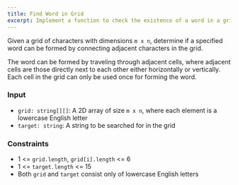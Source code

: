 ```yaml
---
title: Find Word in Grid
excerpt: Implement a function to check the existence of a word in a grid
---
```



Given a grid of characters with dimensions `m x n`, determine if a specified word can be formed by connecting adjacent characters in the grid.

The word can be formed by traveling through adjacent cells, where adjacent cells are those directly next to each other either horizontally or vertically. Each cell in the grid can only be used once for forming the word.

### Input

- `grid: string[][]`: A 2D array of size `m x n`, where each element is a lowercase English letter
- `target: string`: A string to be searched for in the grid

<MDXTestExamples testCases={runTestCases} />

### Constraints

- 1 &lt;= `grid.length`, `grid[i].length` &lt;= 6
- 1 &lt;= `target.length` &lt;= 15
- Both `grid` and `target` consist only of lowercase English letters
